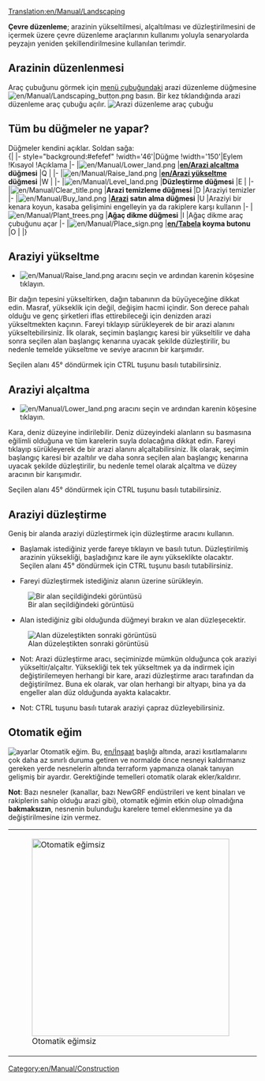 [[Translation:en/Manual/Landscaping]]
{{en/Manual/Tutorial/Navigation}}

'''Çevre düzenleme'''; arazinin yükseltilmesi, alçaltılması ve düzleştirilmesini de içermek üzere çevre düzenleme araçlarının kullanımı yoluyla senaryolarda peyzajın yeniden şekillendirilmesine kullanılan terimdir.

==Arazinin düzenlenmesi==
Araç çubuğunu görmek için [[en/Manual/Game interface|menü çubuğundaki]] arazi düzenleme düğmesine [[File:en/Manual/Landscaping button.png]] basın. Bir kez tıklandığında arazi düzenleme araç çubuğu açılır.
[[File:en/Manual/Landscaping toolbar.png|none|frame|Arazi düzenleme araç çubuğu]]

==Tüm bu düğmeler ne yapar?==
Düğmeler kendini açıklar. Soldan sağa:<br>
{| {{en/Wikitable}}
|- style="background:#efefef"
!width='46'|Düğme
!width='150'|Eylem
!Kısayol
!Açıklama
|-
|[[File:en/Manual/Lower land.png]]
|'''[[en/Arazi alçaltma]] düğmesi'''
|Q
|
|-
|[[File:en/Manual/Raise land.png]]
|'''[[en/Arazi yükseltme]] düğmesi'''
|W
|
|-
|[[File:en/Manual/Level land.png]]
|'''Düzleştirme düğmesi'''
|E
|
|-
|[[File:en/Manual/Clear title.png]]
|'''Arazi temizleme düğmesi'''
|D
|Araziyi temizler
|-
|[[File:en/Manual/Buy land.png]]
|'''[[en/Manual/Land|Arazi]] satın alma düğmesi'''
|U
|Araziyi bir kenara koyun, kasaba gelişimini engelleyin ya da rakiplere karşı kullanın
|-
|[[File:en/Manual/Plant trees.png]]
|'''Ağaç dikme düğmesi'''
|I
|Ağaç dikme araç çubuğunu açar
|-
|[[File:en/Manual/Place sign.png]]
|'''[[en/Tabela]] koyma butonu'''
|O
|
|}

==Araziyi yükseltme==
* [[File:en/Manual/Raise land.png]] aracını seçin ve ardından karenin köşesine tıklayın.
Bir dağın tepesini yükseltirken, dağın tabanının da büyüyeceğine dikkat edin. Masraf, yükseklik için değil, değişim hacmi içindir. Son derece pahalı olduğu ve genç şirketleri iflas ettirebileceği için denizden arazi yükseltmekten kaçının. Fareyi tıklayıp sürükleyerek de bir arazi alanını yükseltebilirsiniz. İlk olarak, seçimin başlangıç karesi bir yükseltilir ve daha sonra seçilen alan başlangıç kenarına uyacak şekilde düzleştirilir, bu nedenle temelde yükseltme ve seviye aracının bir karşımıdır.

Seçilen alanı 45° döndürmek için CTRL tuşunu basılı tutabilirsiniz.

==Araziyi alçaltma==
* [[File:en/Manual/Lower land.png]] aracını seçin ve ardından karenin köşesine tıklayın.
Kara, deniz düzeyine indirilebilir. Deniz düzeyindeki alanların su basmasına eğilimli olduğuna ve tüm karelerin suyla dolacağına dikkat edin. Fareyi tıklayıp sürükleyerek de bir arazi alanını alçaltabilirsiniz. İlk olarak, seçimin başlangıç karesi bir azaltılır ve daha sonra seçilen alan başlangıç kenarına uyacak şekilde düzleştirilir, bu nedenle temel olarak alçaltma ve düzey aracının bir karışımıdır.

Seçilen alanı 45° döndürmek için CTRL tuşunu basılı tutabilirsiniz.

==Araziyi düzleştirme==
Geniş bir alanda araziyi düzleştirmek için düzleştirme aracını kullanın.

*Başlamak istediğiniz yerde fareye tıklayın ve basılı tutun. Düzleştirilmiş arazinin yüksekliği, başladığınız kare ile aynı yükseklikte olacaktır. Seçilen alanı 45° döndürmek için CTRL tuşunu basılı tutabilirsiniz.

*Fareyi düzleştirmek istediğiniz alanın üzerine sürükleyin.
[[File:en/Manual/Level land before.png|center|frame|Bir alan seçildiğindeki görüntüsü]]

*Alan istediğiniz gibi olduğunda düğmeyi bırakın ve alan düzleşecektir.
[[File:en/Manual/Level land after.png|center|frame|Alan düzeleştikten sonraki görüntüsü]]

*Not: Arazi düzleştirme aracı, seçiminizde mümkün olduğunca çok araziyi yükseltir/alçaltır. Yüksekliği tek tek yükseltmek ya da indirmek için değiştirilemeyen herhangi bir kare, arazi düzleştirme aracı tarafından da değiştirilmez. Buna ek olarak, var olan herhangi bir altyapı, bina ya da engeller alan düz olduğunda ayakta kalacaktır.

*Not: CTRL tuşunu basılı tutarak araziyi çapraz düzleyebilirsiniz.

==Otomatik eğim==
[[File:en/Manual/Autoslope.png|right|frame|ayarlar ''Otomatik eğim''.]]
Bu, [[en/İnşaat]] başlığı altında, arazi kısıtlamalarını çok daha az sınırlı duruma getiren ve normalde önce nesneyi kaldırmanız gereken yerde nesnelerin altında terraform yapmanıza olanak tanıyan gelişmiş bir ayardır. Gerektiğinde temelleri otomatik olarak ekler/kaldırır.

'''Not''': Bazı nesneler (kanallar, bazı NewGRF endüstrileri ve kent binaları ve rakiplerin sahip olduğu arazi gibi), otomatik eğimin etkin olup olmadığına '''bakmaksızın''', nesnenin bulunduğu karelere temel eklenmesine ya da değiştirilmesine izin vermez.
{|
|[[File:en/Manual/Terraformoff.png|none|thumb|400px|Otomatik eğimsiz]]
|[[File:en/Manual/Terraformon.png|none|thumb|400px|Otomatik eğimli]]
|}

{{en/Feature|0.6}}
[[Category:en/Manual/Construction]]